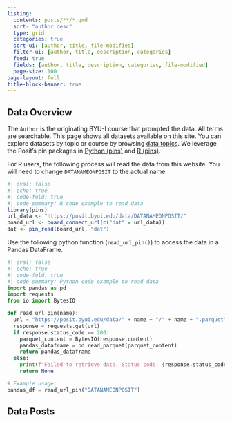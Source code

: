 ```yaml
---
listing:
  contents: posts/**/*.qmd
  sort: "author desc"
  type: grid
  categories: true
  sort-ui: [author, title, file-modified]
  filter-ui: [author, title, description, categories]
  feed: true
  fields: [author, title, description, categories, file-modified]
  page-size: 100
page-layout: full
title-block-banner: true
---
```


## Data Overview

The `Author` is the originating BYU-I course that prompted the data. All terms are searchable. This page shows all datasets available on this site.  You can explore datasets by topic or course by browsing [data topics](data_topics.qmd). We leverage the Posit's pin packages in [Python (pins)](https://pypi.org/project/pins/) and [R (pins)](https://pins.rstudio.com/).

For R users, the following process will read the data from this website. You will need to change `DATANAMEONPOSIT` to the actual name.


```r
#| eval: false
#| echo: true
#| code-fold: true
#| code-summary: R code example to read data
library(pins)
url_data <- "https://posit.byui.edu/data/DATANAMEONPOSIT/"
board_url <- board_connect_url(c("dat" = url_data))
dat <- pin_read(board_url, "dat")

```

Use the following python function (`read_url_pin()`) to access the data in a Pandas DataFrame.

```python
#| eval: false
#| echo: true
#| code-fold: true
#| code-summary: Python code example to read data
import pandas as pd
import requests
from io import BytesIO

def read_url_pin(name):
  url = "https://posit.byui.edu/data/" + name + "/" + name + ".parquet"
  response = requests.get(url)
  if response.status_code == 200:
    parquet_content = BytesIO(response.content)
    pandas_dataframe = pd.read_parquet(parquet_content)
    return pandas_dataframe
  else:
    print(f"Failed to retrieve data. Status code: {response.status_code}")
    return None

# Example usage:
pandas_df = read_url_pin("DATANAMEONPOSIT")
```

## Data Posts
